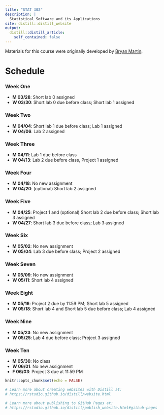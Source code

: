 ```yaml
---
title: "STAT 302"
description: |
  Statistical Software and its Applications
site: distill::distill_website
output:
  distill::distill_article:
    self_contained: false
---
```


Materials for this course were originally developed by [Bryan Martin](https://bryandmartin.github.io/STAT302/index.html).

# Schedule 

### Week One 

* **M 03/28**: Short lab 0 assigned
* **W 03/30**: Short lab 0 due before class; Short lab 1 assigned

### Week Two

* **M 04/04**: Short lab 1 due before class; Lab 1 assigned 
* **W 04/06**: Lab 2 assigned

### Week Three

* **M 04/11**: Lab 1 due before class
* **W 04/13**: Lab 2 due before class, Project 1 assigned

### Week Four

* **M 04/18**: No new assignment
* **W 04/20**: (optional) Short lab 2 assigned 

### Week Five

* **M 04/25**: Project 1 and (optional) Short lab 2 due before class; Short lab 3 assigned
* **W 04/27**: Short lab 3 due before class; Lab 3 assigned

### Week Six

* **M 05/02**: No new assignment
* **W 05/04**: Lab 3 due before class; Project 2 assigned

### Week Seven

* **M 05/09**: No new assignment
* **W 05/11**: Short lab 4 assigned

### Week Eight

* **M 05/16**: Project 2 due by 11:59 PM; Short lab 5 assigned
* **W 05/18**: Short lab 4 and Short lab 5 due before class; Lab 4 assigned

### Week Nine

* **M 05/23**: No new assignment
* **W 05/25**: Lab 4 due before class; Project 3 assigned

### Week Ten

* **M 05/30**: No class
* **W 06/01**: No new assignment
* **F 06/03**: Project 3 due at 11:59 PM



```r
knitr::opts_chunk$set(echo = FALSE)

# Learn more about creating websites with Distill at:
# https://rstudio.github.io/distill/website.html

# Learn more about publishing to GitHub Pages at:
# https://rstudio.github.io/distill/publish_website.html#github-pages

```

